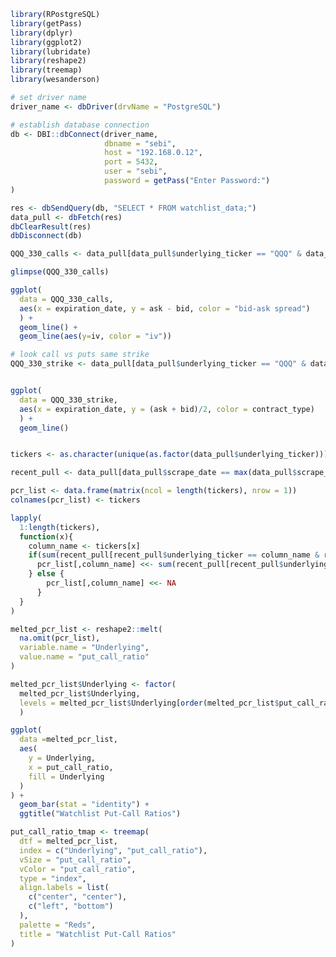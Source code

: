 

```r

library(RPostgreSQL)
library(getPass)
library(dplyr)
library(ggplot2)
library(lubridate)
library(reshape2)
library(treemap)
library(wesanderson)

```

```r

# set driver name
driver_name <- dbDriver(drvName = "PostgreSQL")

# establish database connection
db <- DBI::dbConnect(driver_name,
                     dbname = "sebi",
                     host = "192.168.0.12",
                     port = 5432,
                     user = "sebi",
                     password = getPass("Enter Password:")
)

res <- dbSendQuery(db, "SELECT * FROM watchlist_data;")
data_pull <- dbFetch(res)
dbClearResult(res)
dbDisconnect(db)

```

```r

QQQ_330_calls <- data_pull[data_pull$underlying_ticker == "QQQ" & data_pull$strike_price == 330 & data_pull$contract_type == "C" & year(data_pull$expiration_date) == "2022" & data_pull$scrape_date == max(data_pull$scrape_date),]

glimpse(QQQ_330_calls)

ggplot(
  data = QQQ_330_calls,
  aes(x = expiration_date, y = ask - bid, color = "bid-ask spread")
  ) +
  geom_line() +
  geom_line(aes(y=iv, color = "iv"))

```


```r

# look call vs puts same strike
QQQ_330_strike <- data_pull[data_pull$underlying_ticker == "QQQ" & data_pull$strike_price == 320 & year(data_pull$expiration_date) == "2022" & data_pull$scrape_date == max(data_pull$scrape_date),]


ggplot(
  data = QQQ_330_strike,
  aes(x = expiration_date, y = (ask + bid)/2, color = contract_type)
  ) +
  geom_line() 



```

```r

tickers <- as.character(unique(as.factor(data_pull$underlying_ticker)))

recent_pull <- data_pull[data_pull$scrape_date == max(data_pull$scrape_date),]

pcr_list <- data.frame(matrix(ncol = length(tickers), nrow = 1))
colnames(pcr_list) <- tickers

lapply(
  1:length(tickers),
  function(x){
    column_name <- tickers[x]
    if(sum(recent_pull[recent_pull$underlying_ticker == column_name & recent_pull$contract_type == "C","volume"]) != 0){
      pcr_list[,column_name] <<- sum(recent_pull[recent_pull$underlying_ticker == column_name & recent_pull$contract_type == "P","volume"]) / sum(recent_pull[recent_pull$underlying_ticker == column_name & recent_pull$contract_type == "C","volume"])
    } else {
        pcr_list[,column_name] <<- NA
      }
  }
)

melted_pcr_list <- reshape2::melt(
  na.omit(pcr_list),
  variable.name = "Underlying",
  value.name = "put_call_ratio"
)

melted_pcr_list$Underlying <- factor(
  melted_pcr_list$Underlying, 
  levels = melted_pcr_list$Underlying[order(melted_pcr_list$put_call_ratio)]
  )

ggplot(
  data =melted_pcr_list,
  aes(
    y = Underlying,
    x = put_call_ratio,
    fill = Underlying
  )
) +
  geom_bar(stat = "identity") +
  ggtitle("Watchlist Put-Call Ratios")

put_call_ratio_tmap <- treemap(
  dtf = melted_pcr_list,
  index = c("Underlying", "put_call_ratio"),
  vSize = "put_call_ratio",
  vColor = "put_call_ratio",
  type = "index",
  align.labels = list(
    c("center", "center"),
    c("left", "bottom")
  ),
  palette = "Reds",
  title = "Watchlist Put-Call Ratios"
)
  
  

```